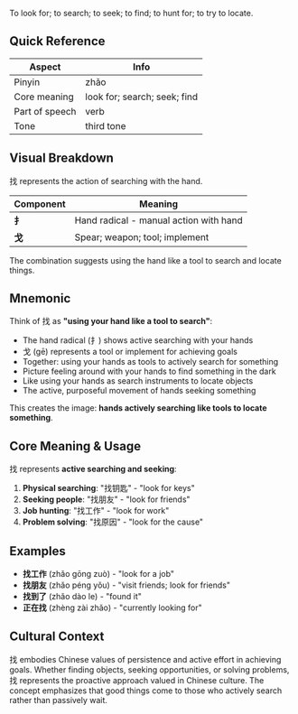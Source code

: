 To look for; to search; to seek; to find; to hunt for; to try to locate.

## Quick Reference

| Aspect         | Info                               |
| -------------- | ---------------------------------- |
| Pinyin         | zhǎo                               |
| Core meaning   | look for; search; seek; find       |
| Part of speech | verb                               |
| Tone           | third tone                         |

## Visual Breakdown

找 represents the action of searching with the hand.

| Component | Meaning                                |
| --------- | -------------------------------------- |
| **扌**    | Hand radical - manual action with hand |
| **戈**    | Spear; weapon; tool; implement         |

The combination suggests using the hand like a tool to search and locate things.

## Mnemonic

Think of 找 as **"using your hand like a tool to search"**:

- The hand radical (扌) shows active searching with your hands
- 戈 (gē) represents a tool or implement for achieving goals
- Together: using your hands as tools to actively search for something
- Picture feeling around with your hands to find something in the dark
- Like using your hands as search instruments to locate objects
- The active, purposeful movement of hands seeking something

This creates the image: **hands actively searching like tools to locate something**.

## Core Meaning & Usage

找 represents **active searching and seeking**:

1. **Physical searching**: "找钥匙" - "look for keys"
2. **Seeking people**: "找朋友" - "look for friends"
3. **Job hunting**: "找工作" - "look for work"
4. **Problem solving**: "找原因" - "look for the cause"

## Examples

- **找工作** (zhǎo gōng zuò) - "look for a job"
- **找朋友** (zhǎo péng yǒu) - "visit friends; look for friends"
- **找到了** (zhǎo dào le) - "found it"
- **正在找** (zhèng zài zhǎo) - "currently looking for"

## Cultural Context

找 embodies Chinese values of persistence and active effort in achieving goals. Whether finding objects, seeking opportunities, or solving problems, 找 represents the proactive approach valued in Chinese culture. The concept emphasizes that good things come to those who actively search rather than passively wait.

